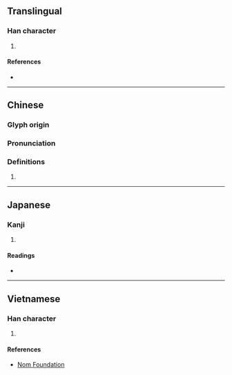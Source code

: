 {{character info/new}}
==Translingual==

===Han character===
{{Han char|rn=61|rad=心|as=06|sn=10|four=10332|canj=MBP|ids=⿱而心}}

# {{defn|Han|sort=心06}}

====References====
* {{Han ref|kx=0385.080|dkj=10587|dj=0716.030|hdz=42290.090|uh=6067|ud=24679|bh=D17E|bd=53630}}

----

==Chinese==
{{zh-forms}}

===Glyph origin===
{{Han etym}}

===Pronunciation===
{{zh-pron
|m=nǜ
|c=nuk1,nuk6
|h=
|mn=
|w=
|mc=y
|oc=
|ma=|ma2=
|cat=
}}

===Definitions===
{{zh-hanzi}}

# {{defn|Han|sort=心06}}

----

==Japanese==

===Kanji===
{{ja-kanji|grade=|rs=心06}}

# {{defn|lang=ja|sort=心06}}

====Readings====
* {{ja-readings|on=[[じく]] (jiku), [[にく]] (niku), [[じょく]] (joku), [[にょく]] (nyoku)|kun=[[はじる]] (hajiru)}}

----

==Vietnamese==

===Han character===
{{vi-readings|rs=心06|hanviet=nục}}

# {{defn|lang=vi|sort=心06}}

====References====
* [http://nomfoundation.org/common/nom_details.php?codepoint=6067 Nom Foundation]